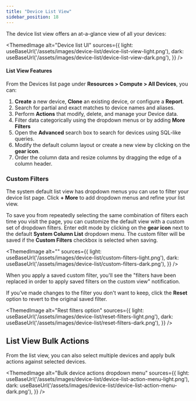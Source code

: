 ```yaml
---
title: "Device List View"
sidebar_position: 18
---
```



The device list view offers an at-a-glance view of all your devices:

<ThemedImage
  alt="Device list UI"
  sources={{
    light: useBaseUrl('/assets/images/device-list/device-list-view-light.png'),
    dark: useBaseUrl('/assets/images/device-list/device-list-view-dark.png'),
  }}
/>

#### List View Features

From the Devices list page under **Resources > Compute > All Devices**, you can:

1. **Create** a new device, **Clone** an existing device, or configure a **Report**.
2. Search for partial and exact matches to device names and aliases.
3. Perform **Actions** that modify, delete, and manage your Device data.
4. Filter data categorically using the dropdown menus or by adding **More Filters**
5. Open the **Advanced** search box to search for devices using SQL-like queries.
6. Modify the default column layout or create a new view by clicking on the **gear icon**.
7. Order the column data and resize columns by dragging the edge of a column header.

### Custom Filters

The system default list view has dropdown menus you can use to filter your device list page. Click **+ More** to add dropdown menus and refine your list view. 

To save you from repeatedly selecting the same combination of filters each time you visit the page, you can customize the default view with a custom set of dropdown filters. Enter edit mode by clicking on the **gear icon** next to the default **System Column List** dropdown menu. The custom filter will be saved if the **Custom Filters** checkbox is selected when saving.

<ThemedImage
  alt=""
  sources={{
    light: useBaseUrl('/assets/images/device-list/custom-filters-light.png'),
    dark: useBaseUrl('/assets/images/device-list/custom-filters-dark.png'),
  }}
/>

When you apply a saved custom filter, you'll see the "filters have been replaced in order to apply saved filters on the custom view" notification.

If you've made changes to the filter you don't want to keep, click the **Reset** option to revert to the original saved filter.

<ThemedImage
  alt="Rest filters option"
  sources={{
    light: useBaseUrl('/assets/images/device-list/reset-filters-light.png'),
    dark: useBaseUrl('/assets/images/device-list/reset-filters-dark.png'),
  }}
/>

## List View Bulk Actions

From the list view, you can also select multiple devices and apply bulk actions against selected devices. 

<ThemedImage
  alt="Bulk device actions dropdown menu"
  sources={{
    light: useBaseUrl('/assets/images/device-list/device-list-action-menu-light.png'),
    dark: useBaseUrl('/assets/images/device-list/device-list-action-menu-dark.png'),
  }}
/>
